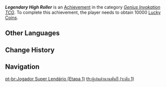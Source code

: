 {{Achievement Infobox
|title        = Legendary High Roller
|id           = 80218
|order id     = 196
|category     = Genius Invokation TCG (Achievement)
|description  = Obtain 10000 [[Lucky Coin]]s in total
|requirements = 
|primogems    = 5
|tracking     = Tracks the total amount obtained.
|topic        = 
|type         = 
|set          = Legendary High Roller
|tier         = 1
|tiers_total  = 3
}}
'''''Legendary High Roller''''' is an [[Achievement]] in the category ''[[Genius Invokation TCG (Achievement)|Genius Invokation TCG]]''. To complete this achievement, the player needs to obtain 10000 [[Lucky Coin]]s.
<!--
==Gameplay Notes==
* 

==Trivia==
* 

==Gallery==
{{Preview
|size=300px
|file=
|caption=
}}

==Video Guides==
{{EVT
|video1   = 
|caption1 = 
}}
-->
==Other Languages==
{{Other Languages|Transclude=Legendary High Roller}}

==Change History==
{{Change History|3.3|page=Legendary High Roller}}
<!--
==References==
{{Reflist}}
-->
==Navigation==
{{Achievement Navbox}}

[[pt-br:Jogador Super Lendário (Etapa 1)]]
[[th:ผู้เล่นตำนานพันปี (ระดับ 1)]]